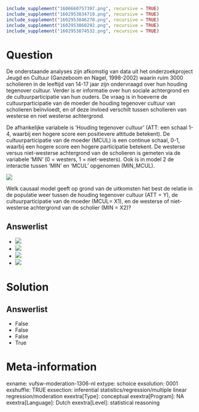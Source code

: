 ```r
include_supplement("1606660757397.png", recursive = TRUE)
include_supplement("1602953834719.png", recursive = TRUE)
include_supplement("1602953846278.png", recursive = TRUE)
include_supplement("1602953860292.png", recursive = TRUE)
include_supplement("1602953874532.png", recursive = TRUE)
```

Question
========
De onderstaande analyses zijn afkomstig van data uit het
onderzoekproject Jeugd en Cultuur (Ganzeboom en Nagel, 1998-2002) waarin
ruim 3000 scholieren in de leeftijd van 14-17 jaar zijn ondervraagd over
hun houding tegenover cultuur. Verder is er informatie over hun sociale
achtergrond en de cultuurparticipatie van hun ouders. De vraag is in
hoeverre de cultuurparticipatie van de moeder de houding tegenover
cultuur van scholieren beïnvloedt, en of deze invloed verschilt tussen
scholieren van westerse en niet westerse achtergrond.  
  
De afhankelijke variabele is ‘Houding tegenover cultuur’ (ATT: een
schaal 1-4, waarbij een hogere score een positievere attitude betekent).
De cultuurparticipatie van de moeder (MCUL) is een continue schaal, 0-1,
waarbij een hogere score een hogere participatie betekent. De westerse
versus niet-westerse achtergrond van de scholieren is gemeten via de
variabele ‘MIN’ (0 = westers, 1 = niet-westers). Ook is in model 2 de
interactie tussen ‘MIN’ en ‘MCUL’ opgenomen (MIN\_MCUL).  
  
  
![](1606660757397.png)
  
Welk causaal model geeft op grond van de uitkomsten het best de relatie
in de populatie weer tussen de houding tegenover cultuur (ATT = Y), de
cultuurparticipatie van de moeder (MCUL= X1), en de westerse of
niet-westerse achtergrond van de scholier (MIN = X2)?

Answerlist
----------
* ![](1602953834719.png)
* ![](1602953846278.png)
* ![](1602953860292.png)
* ![](1602953874532.png)

Solution
========










Answerlist
----------
* False
* False
* False
* True

Meta-information
================
exname: vufsw-moderation-1306-nl
extype: schoice
exsolution: 0001
exshuffle: TRUE
exsection: inferential statistics/regression/multiple linear regression/moderation
exextra[Type]: conceptual
exextra[Program]: NA
exextra[Language]: Dutch
exextra[Level]: statistical reasoning

